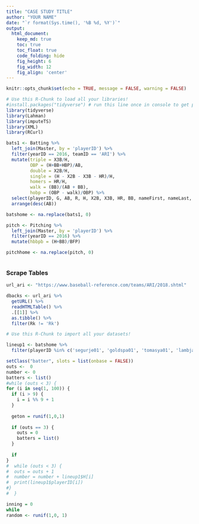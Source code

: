 ```yaml
---
title: "CASE STUDY TITLE"
author: "YOUR NAME"
date: "`r format(Sys.time(), '%B %d, %Y')`"
output:
  html_document:  
    keep_md: true
    toc: true
    toc_float: true
    code_folding: hide
    fig_height: 6
    fig_width: 12
    fig_align: 'center'
---
```


```r
knitr::opts_chunk$set(echo = TRUE, message = FALSE, warning = FALSE)
```

```r
# Use this R-Chunk to load all your libraries!
#install.packages("tidyverse") # run this line once in console to get package
library(tidyverse)
library(Lahman)
library(imputeTS)
library(XML)
library(RCurl)

bats1 <- Batting %>%
  left_join(Master, by = 'playerID') %>%
  filter(yearID == 2016, teamID == 'ARI') %>%
  mutate(triple = X3B/H, 
         OBP = (H+BB+HBP)/AB, 
         double = X2B/H, 
         single = (H - X2B - X3B - HR)/H, 
         homers = HR/H,
         walk = (BB)/(AB + BB),
         hobp = (OBP - walk)/OBP) %>%
  select(playerID, G, AB, R, H, X2B, X3B, HR, BB, nameFirst, nameLast, walk, single, double, triple, homers, OBP, hobp) %>%
  arrange(desc(AB))

batshome <- na.replace(bats1, 0)

pitch <- Pitching %>%
  left_join(Master, by = 'playerID') %>%
  filter(yearID == 2016) %>%
  mutate(hbbpb = (H+BB)/BFP)

pitchhome <- na.replace(pitch, 0)



```

### Scrape Tables

```r
url_ari <- "https://www.baseball-reference.com/teams/ARI/2018.shtml"

dbacks <- url_ari %>%
  getURL() %>%
  readHTMLTable() %>%
  .[[1]] %>%
  as.tibble() %>%
  filter(Rk != 'Rk')


```



```r
# Use this R-Chunk to import all your datasets!

lineup1 <- batshome %>%
  filter(playerID %in% c('segurje01', 'goldspa01', 'tomasya01', 'lambja01', 'drurybr01', 'owingch01', 'castiwe01', 'bournmi01', 'ahmedni01'))

```

```r

setClass("batter", slots = list(onbase = FALSE))
outs <-  0
number <- 0
batters <- list()
#while (outs < 3) {
for (i in seq(1, 100)) {
  if (i > 9) {
    i = i %% 9 + 1
  }
  
  geton = runif(1,0,1)
  
  if (outs == 3) {
    outs = 0
    batters = list()
  }
  
  if 
}
#  while (outs < 3) {
#  outs = outs + 1
#  number = number + lineup1$H[i]
#  print(lineup1$playerID[i])
#}
#  } 

inning = 0
while
random <- runif(1,0, 1)
```





